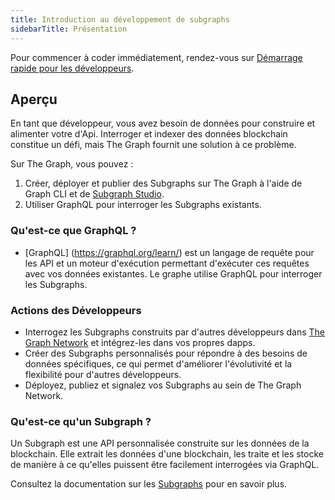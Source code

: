 ```yaml
---
title: Introduction au développement de subgraphs
sidebarTitle: Présentation
---
```


Pour commencer à coder immédiatement, rendez-vous sur [Démarrage rapide pour les développeurs](/subgraphs/quick-start/).

## Aperçu

En tant que développeur, vous avez besoin de données pour construire et alimenter votre d'Api. Interroger et indexer des données blockchain constitue un défi, mais The Graph fournit une solution à ce problème.

Sur The Graph, vous pouvez :

1. Créer, déployer et publier des Subgraphs sur The Graph à l'aide de Graph CLI et de [Subgraph Studio](https://thegraph.com/studio/).
2. Utiliser GraphQL pour interroger les Subgraphs existants.

### Qu'est-ce que GraphQL ?

- [GraphQL] (https://graphql.org/learn/) est un langage de requête pour les API et un moteur d'exécution permettant d'exécuter ces requêtes avec vos données existantes. Le graphe utilise GraphQL pour interroger les Subgraphs.

### Actions des Développeurs

- Interrogez les Subgraphs construits par d'autres développeurs dans [The Graph Network](https://thegraph.com/explorer) et intégrez-les dans vos propres dapps.
- Créer des Subgraphs personnalisés pour répondre à des besoins de données spécifiques, ce qui permet d'améliorer l'évolutivité et la flexibilité pour d'autres développeurs.
- Déployez, publiez et signalez vos Subgraphs au sein de The Graph Network.

### Qu'est-ce qu'un Subgraph ?

Un Subgraph est une API personnalisée construite sur les données de la blockchain. Elle extrait les données d'une blockchain, les traite et les stocke de manière à ce qu'elles puissent être facilement interrogées via GraphQL.

Consultez la documentation sur les [Subgraphs](/subgraphs/developing/subgraphs/) pour en savoir plus.
